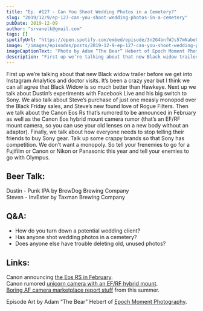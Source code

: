 ```yaml
---
title: "Ep. #127 - Can You Shoot Wedding Photos in a Cemetery?"
slug: "2019/12/9/ep-127-can-you-shoot-wedding-photos-in-a-cemetery"
pubDate: 2019-12-09
author: "srvanelk@gmail.com"
tags: []
spotifyUrl: "https://open.spotify.com/embed/episode/3n2G4bnfWJs57mNabe0c1k?utm_source=generator"
image: "/images/episodes/posts/2019-12-9-ep-127-can-you-shoot-wedding-photos-in-a-cemetery/Adam+Hebert+-+1.webp"
imageCaptionText: "Photo by Adam “The Bear” Hebert of Epoch Moment Photography. (links below)"
description: "First up we’re talking about that new Black widow trailer before we get into Instagram Analytics and doctor visits. It’s been a crazy year but I think we can all agree that Black Widow is so much better than Hawkeye. Next up we talk about Dustin’s experiments with Facebook Live and his big switch to Sony. We also talk about Steve’s purchase of just one measly monopod over the Black Friday sales, and Steve’s new found love of Rogue Filters. Then we talk about the Canon Eos Rs that’s rumored to be announced in February as well as the Canon Eos hybrid mount camera rumor (that’s an EF/RF mount camera, so you can use your old lenses on a new body without an adaptor). Finally, we talk about how everyone needs to stop telling their friends to buy Sony gear. Talk up some crappy brands so that Sony has competition. We don’t want a monopoly. So tell your frenemies to go for a Fujifilm or Canon or Nikon or Panasonic this year and tell your enemies to go with Olympus."
---
```


First up we’re talking about that new Black widow trailer before we get into Instagram Analytics and doctor visits. It’s been a crazy year but I think we can all agree that Black Widow is so much better than Hawkeye. Next up we talk about Dustin’s experiments with Facebook Live and his big switch to Sony. We also talk about Steve’s purchase of just one measly monopod over the Black Friday sales, and Steve’s new found love of Rogue Filters. Then we talk about the Canon Eos Rs that’s rumored to be announced in February as well as the Canon Eos hybrid mount camera rumor (that’s an EF/RF mount camera, so you can use your old lenses on a new body without an adaptor). Finally, we talk about how everyone needs to stop telling their friends to buy Sony gear. Talk up some crappy brands so that Sony has competition. We don’t want a monopoly. So tell your frenemies to go for a Fujifilm or Canon or Nikon or Panasonic this year and tell your enemies to go with Olympus.

## Beer Talk:  
Dustin - Punk IPA by BrewDog Brewing Company  
Steven - InvEster by Taxman Brewing Company

## Q&A:
- How do you turn down a potential wedding client?
- Has anyone shot wedding photos in a cemetery?
- Does anyone else have trouble deleting old, unused photos?

## Links:
Canon announcing [the Eos RS in February](https://www.techradar.com/news/75mp-pro-level-canon-eos-r-could-be-announced-in-early-2020).  
Canon rumored [unicorn camera with an EF/RF hybrid mount](https://www.canonrumors.com/an-ef-rf-mount-hybrid-mirrorless-camera-in-the-works-cr2/).  
[Boring AF camera marketplace report stuff](https://www.mirrorlessrumors.com/nikkei-the-market-for-digital-cameras-is-down-22-in-2018/) from this summer.

Episode Art by Adam “The Bear” Hebert of [Epoch Moment Photography](https://epochmomentphotography.com/).
